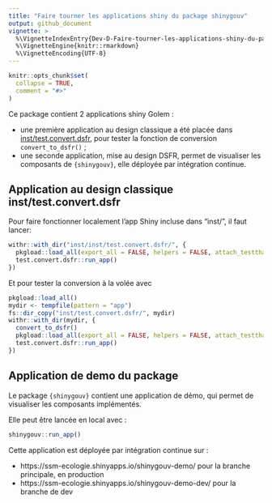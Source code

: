 ```yaml
---
title: "Faire tourner les applications shiny du package shinygouv"
output: github_document
vignette: >
  %\VignetteIndexEntry{Dev-D-Faire-tourner-les-applications-shiny-du-package-shinygouv}
  %\VignetteEngine{knitr::rmarkdown}
  %\VignetteEncoding{UTF-8}
---
```


```r
knitr::opts_chunk$set(
  collapse = TRUE,
  comment = "#>"
)
```

Ce package contient 2 applications shiny Golem :  

- une première application au design classique a été placée dans [inst/test.convert.dsfr]("https://github.com/spyrales/shinygouv/tree/main/inst/inst/test.convert.dsfr), pour tester la fonction de conversion `convert_to_dsfr()` ;  
- une seconde application, mise au design DSFR, permet de visualiser les composants de `{shinygouv}`, elle déployée par intégration continue.

## Application au design classique inst/test.convert.dsfr

Pour faire fonctionner localement l'app Shiny incluse dans "inst/", il faut lancer:
```r
withr::with_dir("inst/inst/test.convert.dsfr/", {
  pkgload::load_all(export_all = FALSE, helpers = FALSE, attach_testthat = FALSE, quiet = TRUE)
  test.convert.dsfr::run_app() 
})
```

Et pour tester la conversion à la volée avec 
```r
pkgload::load_all()
mydir <- tempfile(pattern = "app")
fs::dir_copy("inst/test.convert.dsfr/", mydir)
withr::with_dir(mydir, {
  convert_to_dsfr()
  pkgload::load_all(export_all = FALSE, helpers = FALSE, attach_testthat = FALSE, quiet = TRUE)
  test.convert.dsfr::run_app()
})
```

## Application de demo du package

Le package `{shinygouv}` contient une application de démo, qui permet de visualiser les composants implémentés.

Elle peut être lancée en local avec :

```r
shinygouv::run_app()
```

Cette application est déployée par intégration continue sur :   

- https://ssm-ecologie.shinyapps.io/shinygouv-demo/ pour la branche principale, en production   
- https://ssm-ecologie.shinyapps.io/shinygouv-demo-dev/ pour la branche de dev  

